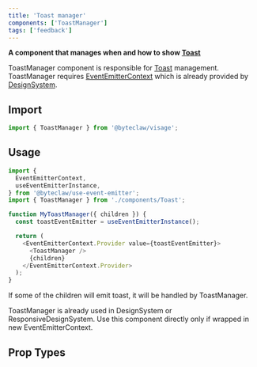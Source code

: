 ```yaml
---
title: 'Toast manager'
components: ['ToastManager']
tags: ['feedback']
---
```


**A component that manages when and how to show [Toast](/component/toast)**

ToastManager component is responsible for [Toast](/components/feedback/toast) management. ToastManager requires [EventEmitterContext](https://github.com/Byteclaw/hooks/tree/master/packages/use-event-emitter) which is already provided by [DesignSystem](/system/design-system).

## Import

```js transpile=false
import { ToastManager } from '@byteclaw/visage';
```

## Usage

```js transpile=false
import {
  EventEmitterContext,
  useEventEmitterInstance,
} from '@byteclaw/use-event-emitter';
import { ToastManager } from './components/Toast';

function MyToastManager({ children }) {
  const toastEventEmitter = useEventEmitterInstance();

  return (
    <EventEmitterContext.Provider value={toastEventEmitter}>
      <ToastManager />
      {children}
    </EventEmitterContext.Provider>
  );
}
```

If some of the children will emit toast, it will be handled by ToastManager.

<Banner status="warning">
  ToastManager is already used in DesignSystem or ResponsiveDesignSystem. Use
  this component directly only if wrapped in new EventEmitterContext.
</Banner>

## Prop Types

<PropTypes component="ToastManager" />
